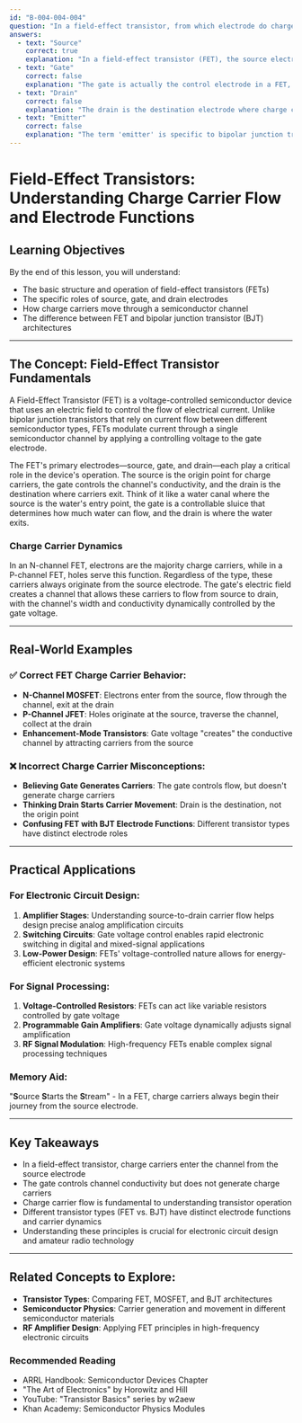 ```yaml
---
id: "B-004-004-004"
question: "In a field-effect transistor, from which electrode do charge carriers enter the channel?"
answers:
  - text: "Source"
    correct: true
    explanation: "In a field-effect transistor (FET), the source electrode is where charge carriers originate and enter the semiconductor channel. The source serves as the primary entry point for majority charge carriers (electrons in N-channel FETs, or holes in P-channel FETs) that will then flow through the channel toward the drain under the influence of the gate's electric field. This fundamental characteristic is key to the transistor's operation as a voltage-controlled current source."
  - text: "Gate"
    correct: false
    explanation: "The gate is actually the control electrode in a FET, responsible for modulating the channel's conductivity by creating an electric field. It does not serve as a source of charge carriers. Instead, the gate's voltage determines the width and conductance of the channel, controlling how easily charge carriers can flow from source to drain."
  - text: "Drain"
    correct: false
    explanation: "The drain is the destination electrode where charge carriers exit the channel, not the point of entry. Charge carriers flow from source to drain under the influence of both the gate's electric field and an applied voltage between source and drain. The drain collects carriers after they've traversed the channel, rather than being their point of origin."
  - text: "Emitter"
    correct: false
    explanation: "The term 'emitter' is specific to bipolar junction transistors (BJTs), not field-effect transistors. In a FET, the electrodes are called source, gate, and drain, not emitter, base, and collector as in a BJT. This answer demonstrates a misunderstanding of transistor terminology and structure."
---
```


# Field-Effect Transistors: Understanding Charge Carrier Flow and Electrode Functions

## Learning Objectives
By the end of this lesson, you will understand:
- The basic structure and operation of field-effect transistors (FETs)
- The specific roles of source, gate, and drain electrodes
- How charge carriers move through a semiconductor channel
- The difference between FET and bipolar junction transistor (BJT) architectures

---

## The Concept: Field-Effect Transistor Fundamentals

A Field-Effect Transistor (FET) is a voltage-controlled semiconductor device that uses an electric field to control the flow of electrical current. Unlike bipolar junction transistors that rely on current flow between different semiconductor types, FETs modulate current through a single semiconductor channel by applying a controlling voltage to the gate electrode.

The FET's primary electrodes—source, gate, and drain—each play a critical role in the device's operation. The source is the origin point for charge carriers, the gate controls the channel's conductivity, and the drain is the destination where carriers exit. Think of it like a water canal where the source is the water's entry point, the gate is a controllable sluice that determines how much water can flow, and the drain is where the water exits.

### Charge Carrier Dynamics

In an N-channel FET, electrons are the majority charge carriers, while in a P-channel FET, holes serve this function. Regardless of the type, these carriers always originate from the source electrode. The gate's electric field creates a channel that allows these carriers to flow from source to drain, with the channel's width and conductivity dynamically controlled by the gate voltage.

---

## Real-World Examples

### ✅ Correct FET Charge Carrier Behavior:
- **N-Channel MOSFET**: Electrons enter from the source, flow through the channel, exit at the drain
- **P-Channel JFET**: Holes originate at the source, traverse the channel, collect at the drain
- **Enhancement-Mode Transistors**: Gate voltage "creates" the conductive channel by attracting carriers from the source

### ❌ Incorrect Charge Carrier Misconceptions:
- **Believing Gate Generates Carriers**: The gate controls flow, but doesn't generate charge carriers
- **Thinking Drain Starts Carrier Movement**: Drain is the destination, not the origin point
- **Confusing FET with BJT Electrode Functions**: Different transistor types have distinct electrode roles

---

## Practical Applications

### For Electronic Circuit Design:
1. **Amplifier Stages**: Understanding source-to-drain carrier flow helps design precise analog amplification circuits
2. **Switching Circuits**: Gate voltage control enables rapid electronic switching in digital and mixed-signal applications
3. **Low-Power Design**: FETs' voltage-controlled nature allows for energy-efficient electronic systems

### For Signal Processing:
1. **Voltage-Controlled Resistors**: FETs can act like variable resistors controlled by gate voltage
2. **Programmable Gain Amplifiers**: Gate voltage dynamically adjusts signal amplification
3. **RF Signal Modulation**: High-frequency FETs enable complex signal processing techniques

### Memory Aid:
"**S**ource **S**tarts the **S**tream" - In a FET, charge carriers always begin their journey from the source electrode.

---

## Key Takeaways

- In a field-effect transistor, charge carriers enter the channel from the source electrode
- The gate controls channel conductivity but does not generate charge carriers
- Charge carrier flow is fundamental to understanding transistor operation
- Different transistor types (FET vs. BJT) have distinct electrode functions and carrier dynamics
- Understanding these principles is crucial for electronic circuit design and amateur radio technology

---

## Related Concepts to Explore:
- **Transistor Types**: Comparing FET, MOSFET, and BJT architectures
- **Semiconductor Physics**: Carrier generation and movement in different semiconductor materials
- **RF Amplifier Design**: Applying FET principles in high-frequency electronic circuits

### Recommended Reading
- ARRL Handbook: Semiconductor Devices Chapter
- "The Art of Electronics" by Horowitz and Hill
- YouTube: "Transistor Basics" series by w2aew
- Khan Academy: Semiconductor Physics Modules